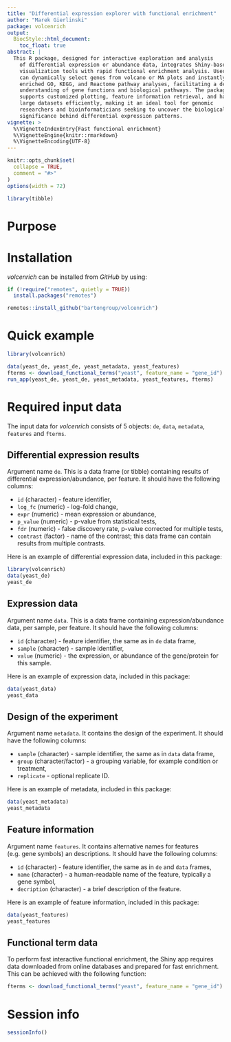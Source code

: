 ```yaml
---
title: "Differential expression explorer with functional enrichment"
author: "Marek Gierlinski"
package: volcenrich
output:
  BiocStyle::html_document:
    toc_float: true
abstract: |
  This R package, designed for interactive exploration and analysis
    of differential expression or abundance data, integrates Shiny-based
    visualization tools with rapid functional enrichment analysis. Users
    can dynamically select genes from volcano or MA plots and instantly access
    enriched GO, KEGG, and Reactome pathway analyses, facilitating a deeper
    understanding of gene functions and biological pathways. The package
    supports customized plotting, feature information retrieval, and handles
    large datasets efficiently, making it an ideal tool for genomic
    researchers and bioinformaticians seeking to uncover the biological
    significance behind differential expression patterns.
vignette: >
  %\VignetteIndexEntry{Fast functional enrichment}
  %\VignetteEngine{knitr::rmarkdown}
  %\VignetteEncoding{UTF-8}
---
```


```r
knitr::opts_chunk$set(
  collapse = TRUE,
  comment = "#>"
)
options(width = 72)

library(tibble)
```

# Purpose

# Installation

*volcenrich* can be installed from *GitHub* by using:

```r
if (!require("remotes", quietly = TRUE))
  install.packages("remotes")

remotes::install_github("bartongroup/volcenrich")
```

# Quick example

```r
library(volcenrich)

data(yeast_de, yeast_de, yeast_metadata, yeast_features)
fterms <- download_functional_terms("yeast", feature_name = "gene_id")
run_app(yeast_de, yeast_de, yeast_metadata, yeast_features, fterms)
```

# Required input data

The input data for *volcenrich* consists of 5 objects: `de`, `data`, `metadata`, `features` and `fterms`.

## Differential expression results

Argument name `de`. This is a data frame (or tibble) containing results of differential expression/abundance, per feature. It should have the following columns:

  - `id` (character) - feature identifier,
  - `log_fc` (numeric) - log-fold change,
  - `expr` (numeric) - mean expression or abundance,
  - `p_value` (numeric) - p-value from statistical tests,
  - `fdr` (numeric) - false discovery rate, p-value corrected for multiple tests,
  - `contrast` (factor) - name of the contrast; this data frame can contain results from multiple contrasts.
  
Here is an example of differential expression data, included in this package:

```r
library(volcenrich)
data(yeast_de)
yeast_de
```

## Expression data

Argument name `data`. This is a data frame containing expression/abundance data, per sample, per feature. It should have the following columns:

 - `id` (character) - feature identifier, the same as in `de` data frame,
 - `sample` (character) - sample identifier,
 - `value` (numeric) - the expression, or abundance of the gene/protein for this sample.
 
Here is an example of expression data, included in this package:

```r
data(yeast_data)
yeast_data
```

## Design of the experiment
 
Argument name `metadata`. It contains the design of the experiment. It should have the following columns:
 
  - `sample` (character) - sample identifier, the same as in `data` data frame,
  - `group` (character/factor) - a grouping variable, for example condition or treatment,
  - `replicate` - optional replicate ID.

Here is an example of metadata, included in this package:

```r
data(yeast_metadata)
yeast_metadata
```

## Feature information

Argument name `features`. It contains alternative names for features (e.g. gene symbols) an descriptions. It should have the following columns:

 - `id` (character) - feature identifier, the same as in `de` and `data` frames,
 - `name` (character) - a human-readable name of the feature, typically a gene symbol,
 - `decription` (character) - a brief description of the feature.


Here is an example of feature information, included in this package:

```r
data(yeast_features)
yeast_features
```

## Functional term data

To perform fast interactive functional enrichment, the Shiny app requires data downloaded from online databases and prepared for fast enrichment. This can be achieved with the following function:

```r
fterms <- download_functional_terms("yeast", feature_name = "gene_id")
```


# Session info {.unnumbered}

```r
sessionInfo()
```
